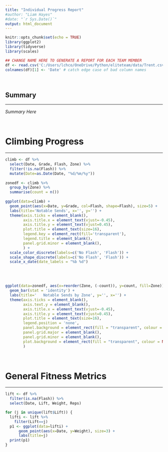 ```yaml
---
title: "Individual Progress Report"
#author: "Liam Hayes"
#date: "`r Sys.Date()`"
output: html_document
---
```


```r
knitr::opts_chunk$set(echo = TRUE)
library(ggplot2)
library(tidyverse)
library(scales)
```

```r
## CHANGE NAME HERE TO GENERATE A REPORT FOR EACH TEAM MEMBER
df <- read.csv('C:/Users/lchco/OneDrive/Python/eliteteam/data/Trent.csv')
colnames(df)[1] <- 'Date' # catch edge case of bad column names
```

<br>

## Summary
***

*Summary Here*

<br>

# Climbing Progress
***


```r
climb <- df %>%
  select(Date, Grade, Flash, Zone) %>%
  filter(!is.na(Flash)) %>%
  mutate(Date=as.Date(Date, "%d/%m/%y"))
  
zonedf <- climb %>%
  group_by(Zone) %>%
  summarise(count = n())
  
ggplot(data=climb) +
  geom_point(aes(x=Date, y=Grade, col=Flash, shape=Flash), size=5) +
  labs(title='Notable Sends', x='', y='') +
  theme(axis.ticks = element_blank(), 
        axis.title.x = element_text(vjust=-0.45),
        axis.title.y = element_text(vjust=0.45),
        plot.title = element_text(size=16),
        legend.key = element_rect(fill='transparent'),
        legend.title = element_blank(),
        panel.grid.minor = element_blank(),
        ) +
  scale_color_discrete(labels=c('No Flash', 'Flash')) +
  scale_shape_discrete(labels=c('No Flash', 'Flash')) +
  scale_x_date(date_labels = "%b %d")
```
<br><br>
```r
ggplot(data=zonedf, aes(x=reorder(Zone, (-count)), y=count, fill=Zone)) +
  geom_bar(stat = 'identity') +
  labs(title='   Notable Sends by Zone', y='', x='') +
  theme(axis.ticks = element_blank(), 
        axis.text.y = element_blank(),
        axis.title.x = element_text(vjust=-0.45),
        axis.title.y = element_text(vjust=0.45),
        plot.title = element_text(size=16),
        legend.position = 'none', 
        panel.background = element_rect(fill = "transparent", colour = NA_character_),
        panel.grid.major = element_blank(), 
        panel.grid.minor = element_blank(), 
        plot.background = element_rect(fill = "transparent", colour = NA_character_)
        ) 
```


<br>

# General Fitness Metrics
***


```r
lift <- df %>%
  filter(is.na(Flash)) %>%
  select(Date, Lift, Weight, Reps)

for (j in unique(lift$Lift)) {
  lifti <- lift %>%
    filter(Lift==j)
  p1 <- ggplot(data=lifti) +
      geom_point(aes(x=Date, y=Weight), size=3) +
      labs(title=j)
  print(p1)
}
```

